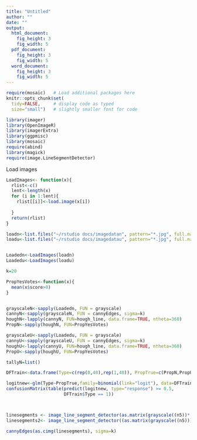 ```yaml
---
title: "Untitled"
author: ""
date: ""
output: 
  html_document:
    fig_height: 3
    fig_width: 5
  pdf_document:
    fig_height: 3
    fig_width: 5
  word_document:
    fig_height: 3
    fig_width: 5
---
```


```r
require(mosaic)   # Load additional packages here 
knitr::opts_chunk$set(
  tidy=FALSE,     # display code as typed
  size="small")   # slightly smaller font for code
```

```r
library(imager)
library(OpenImageR)
library(imagerExtra)
library(ggpmisc)
library(mosaic)
require(abind)
library(magick)
require(image.LineSegmentDetector)
```


Load images


```r
LoadImages<- function(x){
  rlist<-c()
  lent<-length(x)
  for (i in 1:lent){
    rlist[[i]]<-load.image(x[i])
    
  }
  return(rlist)
}
```

```r
loadn<-list.files("~/rstudio docs/imagedatan", pattern="*.jpg", full.names = T)
loadu<-list.files("~/rstudio docs/imagedatau", pattern="*.jpg", full.names = T)


Loadedn<-LoadImages(loadn)
Loadedu<-LoadImages(loadu)
```


```r
k=20

PropYesVotes<-function(x){
  mean(x$score>0)
}


grayscaleN<-sapply(Loadedn, FUN = grayscale)
cannyN<-sapply(grayscaleN, FUN = cannyEdges, sigma=k)
houghN<-lapply(cannyN, FUN=hough_line, data.frame=TRUE, ntheta=360)
PropN<-sapply(houghN, FUN=PropYesVotes)

grayscaleU<-sapply(Loadedu, FUN = grayscale)
cannyU<-sapply(grayscaleU, FUN = cannyEdges, sigma=k)
houghU<-lapply(cannyU, FUN=hough_line, data.frame=TRUE, ntheta=360)
PropU<-sapply(houghU, FUN=PropYesVotes)

tallyN=list()

```


```r
DFTrain<-data.frame(Type=c(rep(0,40),rep(1,40)), PropTrue=c(PropN,PropU))

logitnew<-glm(Type~PropTrue,family=binomial(link="logit"), data=DFTrain)
confusionMatrix(table(predict(logitnew, type="response") >= 0.5,
                      DFTrain$Type == 1))



```


```r




```


```r
linesegments <- image_line_segment_detector(as.matrix(grayscale((n5))* 255),log_eps = 5)
linesegments2<- image_line_segment_detector((as.matrix(grayscale((n5)))* 255),log_eps =0)

cannyEdges(as.cimg(linesegments), sigma=k)


```

